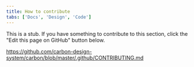 ```yaml
---
title: How to contribute
tabs: ['Docs', 'Design', 'Code']
---
```


This is a stub. If you have something to contribute to this section, click the "Edit this page on GitHub" button below.


https://github.com/carbon-design-system/carbon/blob/master/.github/CONTRIBUTING.md

